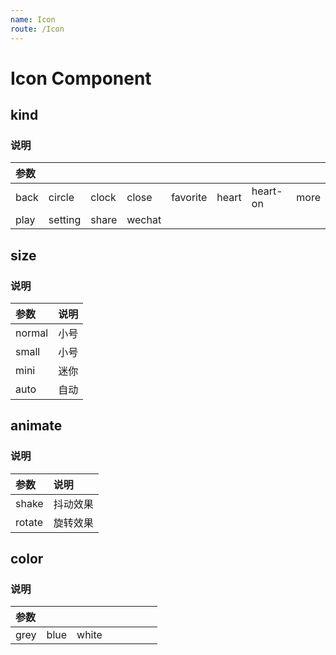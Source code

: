 ```yaml
---
name: Icon
route: /Icon
---
```



# Icon Component

## kind
<Playground>
    <div className='am-g-8'>
        <div><Icon kind='back' /></div>
        <div><Icon kind='circle' /></div>
        <div><Icon kind='clock' /></div>
        <div><Icon kind='close' /></div>
        <div><Icon kind='favorite' /></div>
        <div><Icon kind='heart' /></div>
        <div><Icon kind='heart-on' /></div>
        <div><Icon kind='more' /></div>
    </div>
    <div className='am-g-8'>
        <div><Icon kind='play' /></div>
        <div><Icon kind='setting' /></div>
        <div><Icon kind='share' /></div>
        <div><Icon kind='wechat' /></div>
        <div></div>
        <div></div>
        <div></div>
        <div></div>
    </div>
</Playground>

### 说明
| 参数 |         |       |        |          |       |          |      |
| :--- | :------ | :---- | :----- | :------- | :---- | :------- | :--- |
| back | circle  | clock | close  | favorite | heart | heart-on | more |
| play | setting | share | wechat |          |       |          |      |

## size
<Playground>
    <Icon kind='favorite' />
    <Icon kind='favorite' size='small' />
    <Icon kind='favorite' size='mini' />
    <div className='am-g-6'>
        <Icon kind='favorite' size='auto' />
    </div>
</Playground>

### 说明
|  参数  | 说明 |
| :----- | :--- |
| normal | 小号 |
| small  | 小号 |
| mini   | 迷你 |
| auto   | 自动 |

## animate
<Playground>
    <Icon kind='heart-on' animate='shake' />
    <Icon kind='heart-on' animate='rotate' />
    <Icon kind='heart-on' animate='scale' />
</Playground>

### 说明
| 参数  |   说明   |
| :---- | :------- |
| shake | 抖动效果 |
| rotate | 旋转效果 |

## color
<Playground>
    <Icon kind='setting' />
    <Icon kind='setting' color='blue' />
</Playground>

### 说明
| 参数 |      |       |      |      |      |      |      |
| :--- | :--- | :---- | :--- | :--- | :--- | :--- | :--- |
| grey | blue | white |      |      |      |      |      |
